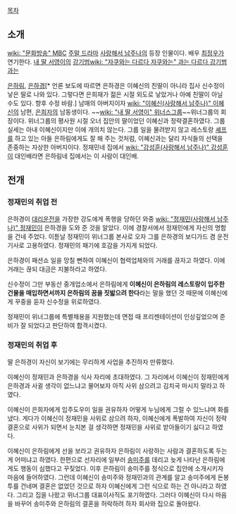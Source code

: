 [[목차]]
== 소개 ==
[[wiki: "문화방송" MBC]] [[주말 드라마]] [[사랑해서 남주나]]의 등장 인물이다. 배우 [[최정우]]가 연기한다. [[내 딸 서영이]]의 [[강기범]][[wiki: "자쿠와는 다르다 자쿠와는" 과는 다르다 강기범과는]]

[[은하림]], [[은하경]][* 언론 보도에 따르면 은하경은 이혜신의 친딸이 아니라 집사 신수정이 낳은 딸로 나와 있다. 그렇다면 은희재가 젊은 시절 외도로 낳았거나 아예 친딸이 아닐 수도 있다. 향후 수정 바람.] 남매의 아버지이자 [[wiki: "이혜신(사랑해서 남주나)" 이혜신]]의 남편, [[은희자]]의 남동생이다. ~~[[wiki: "내 딸 서영이" 위너스그룹]]~~위너그룹의 회장이다. 위너그룹의 평사원 시절 오너 집안의 딸이었던 이혜신과 정략결혼하였다. 그룹 실세는 아내 이혜신이지만 이에 개의치 않는다. 그룹 일을 물려받지 않고 레스토랑 [[셰프]]를 하고 있는 아들 은하림에게도 잘 해 주는 것처럼, 이혜신과는 달리 자식들의 선택을 존중하는 자상한 아버지이다. 정재민네 집에서 [[wiki: "강성훈(사랑해서 남주나)" 강성훈]]이 대인배라면 은하림네 집에서는 이 사람이 대인배.

== 전개 ==
=== 정재민의 취업 전 ===
은하경이 [[대리운전]]을 가장한 강도에게 폭행을 당하던 와중 [[wiki: "정재민(사랑해서 남주나)" 정재민]]이 은하경을 도와 준 것을 알았다. 이에 경찰서에서 정재민에게 자신의 명함을 건네 주었다. 이튿날 정재민이 위너그룹 본사로 오자 그를 은하경의 보디가드 겸 운전기사로 고용하였다. 정재민의 패기에 호감을 가지게 되었다.

은하경이 패션쇼 일을 망칠 뻔하여 이혜신이 협력업체와의 거래를 끊자고 하였다. 이에 거래는 끊되 대금은 지불하라고 하였다.

신수정이 그만 부동산 중개업소에서 은하림에게 '''이혜신이 은하림의 레스토랑이 입주한 건물을 매입하면서까지 은하림의 꿈을 짓밟으려 한다'''라는 말을 했던 것 때문에 이혜신에게 꾸중을 듣자 신수정을 위로하였다.

정재민이 위너그룹에 특별채용을 지원했는데 면접 때 프리젠테이션이 인상깊었으며 준비가 잘 되었다고 판단하여 합격시켰다.

=== 정재민의 취업 후 ===
딸 은하경이 자신이 보기에는 무리하게 사업을 추진하자 만류했다.

이혜신이 정재민과 은하경을 식사 자리에 초대하였다. 그 자리에서 이혜신이 정재민에게 은하경과 사귈 생각이 없느냐고 물어보자 아직 사위 삼으려고 김치국 마시지 말라고 하였다.

이혜신이 은희자에게 입주도우미 일을 권유하자 어떻게 누님에게 그럴 수 있느냐며 화를 냈다. 게다가 이혜신이 정재민을 사위로 삼으려 하자, 이혜신에게 폭발하여 자신이 정략결혼으로 사위가 되면서 눈치본 걸 생각하면 정재민을 사위로 받아들이기 싫다고 하였다.

이혜신이 은하림에게 선을 보라고 권유하자 은하림이 사랑하는 사람과 결혼하도록 두는 게 어떠냐고 하였다. 한편으로 선자리에 일부러 [[송미주]]를 데리고 늦게 나타난 은하림에게도 행동이 심했다고 꾸짖었다. 이후 은하림이 송미주를 정식으로 집안에 소개시키자 마음에 들어하였다. 그런데 이혜신이 송미주와 정재민과의 관계를 알고 송미주에게 돈봉투를 건네며 결혼은 없었던 것으로 하자 이혜신에게 그런 식으로 하는 건 아니라고 하였다. 그리고 집을 나왔고 위너그룹 대표이사직도 포기하였다. 그러다 이혜신이 다시 마음을 바꾸어 송미주와 은하림의 결혼을 허락하려 하자 회사와 집으로 돌아왔다.

